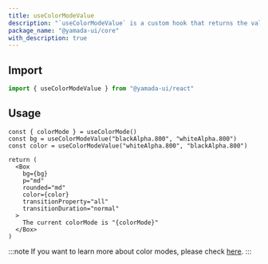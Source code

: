 ```yaml
---
title: useColorModeValue
description: "`useColorModeValue` is a custom hook that returns the value of the current color mode from the provided values."
package_name: "@yamada-ui/core"
with_description: true
---
```


## Import

```ts
import { useColorModeValue } from "@yamada-ui/react"
```

## Usage

```tsx functional=true
const { colorMode } = useColorMode()
const bg = useColorModeValue("blackAlpha.800", "whiteAlpha.800")
const color = useColorModeValue("whiteAlpha.800", "blackAlpha.800")

return (
  <Box
    bg={bg}
    p="md"
    rounded="md"
    color={color}
    transitionProperty="all"
    transitionDuration="normal"
  >
    The current colorMode is "{colorMode}"
  </Box>
)
```

:::note
If you want to learn more about color modes, please check [here](/styled-system/color-mode).
:::
